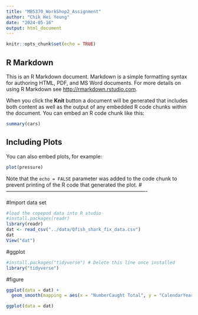 ```yaml
---
title: "MB5370_WorkShop2_Assignment"
author: "Chik Hei Yeung"
date: "2024-05-16"
output: html_document
---
```


```r
knitr::opts_chunk$set(echo = TRUE)
```

## R Markdown

This is an R Markdown document. Markdown is a simple formatting syntax for authoring HTML, PDF, and MS Word documents. For more details on using R Markdown see <http://rmarkdown.rstudio.com>.

When you click the **Knit** button a document will be generated that includes both content as well as the output of any embedded R code chunks within the document. You can embed an R code chunk like this:

```r
summary(cars)
```

## Including Plots

You can also embed plots, for example:

```r
plot(pressure)
```

Note that the `echo = FALSE` parameter was added to the code chunk to prevent printing of the R code that generated the plot.
#----------------------------------------------------------------------------------

#Import data set
```r
#load the copepod data into R studio
#install.packages(readr)
library(readr)
dat <- read_csv("../data/Qfish_shark_fix_data.csv")
dat
View("dat")
```

#ggplot
```r
#install.packages("tidyverse") # Delete this line once installed
library("tidyverse")
```


#figure
```r
ggplot(data = dat) + 
  geom_smooth(mapping = aes(x = "NumberCaught Total", y = "CalendarYear"))
```

```r
ggplot(data = dat)
```


